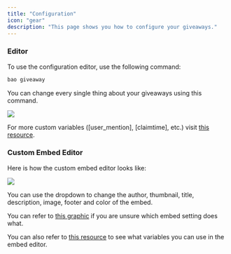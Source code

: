 ```yaml
---
title: "Configuration"
icon: "gear"
description: "This page shows you how to configure your giveaways."
---
```


### Editor

To use the configuration editor, use the following command:
<CodeGroup>
```javascript Command
bao giveaway
```
</CodeGroup>

You can change every single thing about your giveaways using this command.

<img src="/images/gw_config.png"/>

For more custom variables ([user_mention], [claimtime], etc.) visit [this resource](/resources/variables).


### Custom Embed Editor

Here is how the custom embed editor looks like:

<img src="/images/gw_embed_editor.png"/>

You can use the dropdown to change the author, thumbnail, title, description, image, footer and color of the embed.

You can refer to [this graphic](/resources/embed_layout) if you are unsure which embed setting does what.

You can also refer to [this resource](/resources/variables) to see what variables you can use in the embed editor.